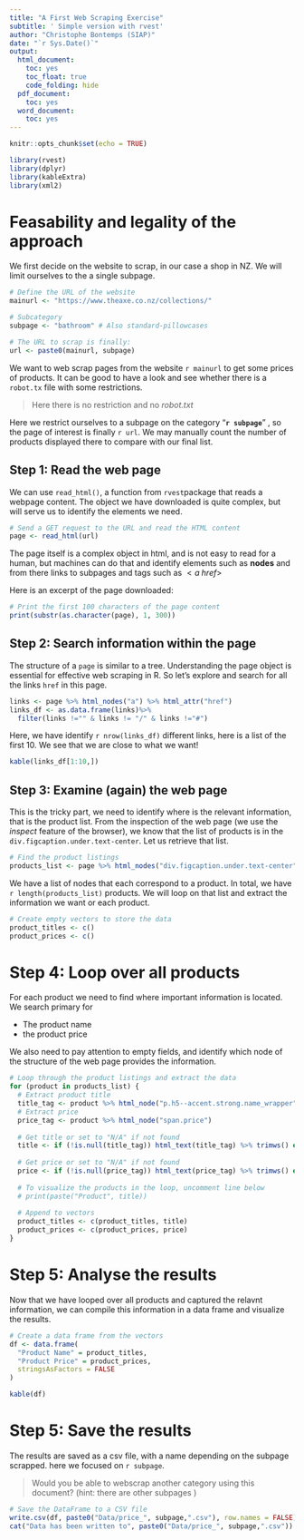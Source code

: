 ```yaml
---
title: "A First Web Scraping Exercise"
subtitle: ' Simple version with rvest'
author: "Christophe Bontemps (SIAP)"
date: "`r Sys.Date()`"
output:
  html_document:
    toc: yes
    toc_float: true
    code_folding: hide
  pdf_document:
    toc: yes
  word_document:
    toc: yes
---
```


```r
knitr::opts_chunk$set(echo = TRUE)
```



```r
library(rvest)
library(dplyr)
library(kableExtra)
library(xml2)
```

# Feasability and legality of the approach

We first decide on the website to scrap, in our case a shop in NZ. We will limit ourselves to the a single subpage. 

```r
# Define the URL of the website
mainurl <- "https://www.theaxe.co.nz/collections/"

# Subcategory 
subpage <- "bathroom" # Also standard-pillowcases

# The URL to scrap is finally:
url <- paste0(mainurl, subpage)
```

We want to web scrap pages from  the website `r mainurl` to get some prices of products. It can be good to have a look and see whether there is a  `robot.tx`  file with some restrictions. 

> Here there is no restriction and no *robot.txt* 

Here we restrict ourselves to a subpage on the category  "**`r subpage`**" , so the page of interest is finally `r url`. We may manually count the number of products displayed there to compare with our final list. 

## Step 1: Read the web page 

 We can use `read_html()`,  a function from `rvest`package that reads a webpage content. The object we have downloaded is quite complex, but will serve us to identify the elements we need.

 
```r
# Send a GET request to the URL and read the HTML content
page <- read_html(url)
```

The page itself is a complex object in html, and is not easy to read for a human, but machines can do that and identify elements such as **nodes** and from there links to subpages  and tags such as $<a \; href>$

Here is an excerpt of the page downloaded: 

```r
# Print the first 100 characters of the page content
print(substr(as.character(page), 1, 300))
```

##  Step 2: Search information within the page
The  structure of a `page` is  similar to a tree. Understanding the page object is essential for effective web scraping in R. So let's explore and search for all the links `href` in this page.

```r
links <- page %>% html_nodes("a") %>% html_attr("href")
links_df <- as.data.frame(links)%>%
  filter(links !="" & links != "/" & links !="#")

```

Here, we have identify `r nrow(links_df)` different links, here is a list of the first 10. We see that we are close to what we want! 

```r
kable(links_df[1:10,])
```


## Step 3: Examine (again) the web page

This is the tricky part, we need to identify where is the relevant information, that is the product list. From the inspection of the web page (we use the *inspect* feature of the browser), we know that the list of products is in the `div.figcaption.under.text-center`. Let us retrieve that list.  

```r
# Find the product listings
products_list <- page %>% html_nodes("div.figcaption.under.text-center")
```

We have a list of nodes that each correspond to a product. In total, we have  `r length(products_list)`  products. We will loop on that list and extract the information we want or each product.  

```r
# Create empty vectors to store the data
product_titles <- c()
product_prices <- c()
```

# Step 4: Loop over all products
For each product we need to find where important information is located.  We search primary for 

- The product name
- the product price

We also need to pay attention to empty fields, and identify which node of the structure of the web page provides the information.  

```r
# Loop through the product listings and extract the data
for (product in products_list) {
  # Extract product title
  title_tag <- product %>% html_node("p.h5--accent.strong.name_wrapper")
  # Extract price
  price_tag <- product %>% html_node("span.price")
  
  # Get title or set to "N/A" if not found
  title <- if (!is.null(title_tag)) html_text(title_tag) %>% trimws() else "N/A"
  
  # Get price or set to "N/A" if not found
  price <- if (!is.null(price_tag)) html_text(price_tag) %>% trimws() else "N/A"
  
  # To visualize the products in the loop, uncomment line below
  # print(paste("Product", title))
  
  # Append to vectors
  product_titles <- c(product_titles, title)
  product_prices <- c(product_prices, price)
}
```

# Step 5: Analyse the results
Now that we have looped over all products and captured the relavnt information, we can compile this information in a data frame and visualize the results. 

```r
# Create a data frame from the vectors
df <- data.frame(
  "Product Name" = product_titles,
  "Product Price" = product_prices,
  stringsAsFactors = FALSE
)

kable(df)
```

# Step 5: Save the results 

The results are saved as a csv file, with a name depending on the subpage scrapped. here we focused on `r subpage`. 

> Would you be able to webscrap another category using this document? (hint: there are other subpages )

```r
# Save the DataFrame to a CSV file
write.csv(df, paste0("Data/price_", subpage,".csv"), row.names = FALSE)
cat("Data has been written to", paste0("Data/price_", subpage,".csv"))


```

